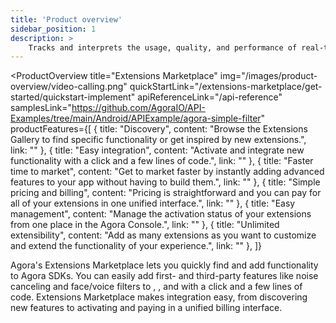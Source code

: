 ```yaml
---
title: 'Product overview'
sidebar_position: 1
description: >
    Tracks and interprets the usage, quality, and performance of real-time voice and video.
---
```



<ProductOverview
    title="Extensions Marketplace"
    img="/images/product-overview/video-calling.png"
    quickStartLink="/extensions-marketplace/get-started/quickstart-implement"
    apiReferenceLink="/api-reference"
    samplesLink="https://github.com/AgoraIO/API-Examples/tree/main/Android/APIExample/agora-simple-filter"
    productFeatures={[
        {
            title: "Discovery",
            content: "Browse the Extensions Gallery to find specific functionality or get inspired by new extensions.",
            link: ""
        },
        {
            title: "Easy integration",
            content: "Activate and integrate new functionality with a click and a few lines of code.",
            link: ""
        },
        {
            title: "Faster time to market",
            content: "Get to market faster by instantly adding advanced features to your app without having to build them.",
            link: ""
        },
        {
            title: "Simple pricing and billing",
            content: "Pricing is straightforward and you can pay for all of your extensions in one unified interface.",
            link: ""
        },
        {
            title: "Easy management",
            content: "Manage the activation status of your extensions from one place in the Agora Console.",
            link: ""
        },
        {
            title: "Unlimited extensibility",
            content: "Add as many extensions as you want to customize and extend the functionality of your experience.",
            link: ""
        },
    ]}

>

Agora's Extensions Marketplace lets you quickly find and add functionality to Agora SDKs. You can easily add first- and third-party features like noise canceling and face/voice filters to <Vg k="AUDIO" />, <Vg k="VIDEO" />, <Vg k="BS" /> and <Vg k="ILS" /> with a click and a few lines of code. Extensions Marketplace makes integration easy, from discovering new features to activating and paying in a unified billing interface.



</ProductOverview>
